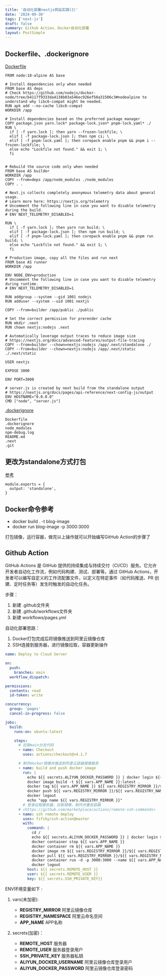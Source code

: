```yaml
---
title: '自动化部署nextjs网站实践(2)'
date: '2024-09-30'
tags: ['next-js']
draft: false
summary: Github Action、Docker自动化部署
layout: PostSimple
---
```


<TOCInline toc={props.toc}  />

## Dockerfile、.dockerignore

[Dockerfile](https://github.com/vercel/next.js/blob/canary/examples/with-docker/Dockerfile)
```shell
FROM node:18-alpine AS base

# Install dependencies only when needed
FROM base AS deps
# Check https://github.com/nodejs/docker-node/tree/b4117f9333da4138b03a546ec926ef50a31506c3#nodealpine to understand why libc6-compat might be needed.
RUN apk add --no-cache libc6-compat
WORKDIR /app

# Install dependencies based on the preferred package manager
COPY package.json yarn.lock* package-lock.json* pnpm-lock.yaml* ./
RUN \
  if [ -f yarn.lock ]; then yarn --frozen-lockfile; \
  elif [ -f package-lock.json ]; then npm ci; \
  elif [ -f pnpm-lock.yaml ]; then corepack enable pnpm && pnpm i --frozen-lockfile; \
  else echo "Lockfile not found." && exit 1; \
  fi


# Rebuild the source code only when needed
FROM base AS builder
WORKDIR /app
COPY --from=deps /app/node_modules ./node_modules
COPY . .

# Next.js collects completely anonymous telemetry data about general usage.
# Learn more here: https://nextjs.org/telemetry
# Uncomment the following line in case you want to disable telemetry during the build.
# ENV NEXT_TELEMETRY_DISABLED=1

RUN \
  if [ -f yarn.lock ]; then yarn run build; \
  elif [ -f package-lock.json ]; then npm run build; \
  elif [ -f pnpm-lock.yaml ]; then corepack enable pnpm && pnpm run build; \
  else echo "Lockfile not found." && exit 1; \
  fi

# Production image, copy all the files and run next
FROM base AS runner
WORKDIR /app

ENV NODE_ENV=production
# Uncomment the following line in case you want to disable telemetry during runtime.
# ENV NEXT_TELEMETRY_DISABLED=1

RUN addgroup --system --gid 1001 nodejs
RUN adduser --system --uid 1001 nextjs

COPY --from=builder /app/public ./public

# Set the correct permission for prerender cache
RUN mkdir .next
RUN chown nextjs:nodejs .next

# Automatically leverage output traces to reduce image size
# https://nextjs.org/docs/advanced-features/output-file-tracing
COPY --from=builder --chown=nextjs:nodejs /app/.next/standalone ./
COPY --from=builder --chown=nextjs:nodejs /app/.next/static ./.next/static

USER nextjs

EXPOSE 3000

ENV PORT=3000

# server.js is created by next build from the standalone output
# https://nextjs.org/docs/pages/api-reference/next-config-js/output
ENV HOSTNAME="0.0.0.0"
CMD ["node", "server.js"]
```
[.dockerignore](https://github.com/vercel/next.js/blob/canary/examples/with-docker/.dockerignore)

```shell
Dockerfile
.dockerignore
node_modules
npm-debug.log
README.md
.next
.git
```

## 更改为standalone方式打包

[参考](https://nextjs.org/docs/app/api-reference/next-config-js/output#automatically-copying-traced-files)

```shell
module.exports = {
  output: 'standalone',
}
```

## Docker命令参考

- docker build . -t blog-image
- docker run blog-image -p 3000:3000

打包镜像，运行容器，做完以上操作就可以开始编写GitHub Action的步骤了

## Github Action

GitHub Actions 是 GitHub 提供的持续集成与持续交付（CI/CD）服务。它允许开发者自动化工作流，例如代码构建、测试、部署等。通过 GitHub Actions，开发者可以编写自定义的工作流配置文件，以定义在特定事件（如代码推送、PR 创建、定时任务等）发生时触发的自动化任务。

步骤：
1. 新建 .github文件夹
2. 新建 .github/workflows文件夹
3. 新建 workflows/pages.yml

自动化部署思路：
1. Docker打包完成后将镜像推送到阿里云镜像仓库
2. SSH连接到服务器，进行镜像拉取，容器更新操作

```yaml
name: Deploy to Cloud Server

on:
  push:
    branches: main
  workflow_dispatch:

permissions:
  contents: read
  id-token: write

concurrency:
  group: 'pages'
  cancel-in-progress: false

jobs:
  build:
    runs-on: ubuntu-latest

    steps:
      # 拉取main分支代码
      - name: Checkout
        uses: actions/checkout@v4.1.7

      # 制作docker镜像并推送到阿里云容器镜像服务
      - name: build and push docker image
        run: |
          echo ${{ secrets.ALIYUN_DOCKER_PASSWORD }} | docker login ${{ vars.REGISTRY_MIRROR }} --username ${{ secrets.ALIYUN_DOCKER_USERNAME }} --password-stdin
          docker image build -t ${{ vars.APP_NAME }}:latest .
          docker tag ${{ vars.APP_NAME }} ${{ vars.REGISTRY_MIRROR }}/${{ vars.REGISTRY_NAMESPACE }}/${{ vars.APP_NAME }}:latest
          docker push ${{ vars.REGISTRY_MIRROR }}/${{ vars.REGISTRY_NAMESPACE }}/${{ vars.APP_NAME }}:latest
          docker logout
          echo "app name ${{ vars.REGISTRY_MIRROR }}"
        # 登录远程服务器，拉取镜像，制作并重启容器
      # <https://github.com/marketplace/actions/remote-ssh-commands>
      - name: ssh remote deploy
        uses: fifsky/ssh-action@master
        with:
          command: |
            cd /
            echo ${{ secrets.ALIYUN_DOCKER_PASSWORD }} | docker login ${{ vars.REGISTRY_MIRROR }} --username ${{ secrets.ALIYUN_DOCKER_USERNAME }} --password-stdin
            docker container stop ${{ vars.APP_NAME }}
            docker container rm ${{ vars.APP_NAME }}
            docker image rm ${{ vars.REGISTRY_MIRROR }}/${{ vars.REGISTRY_NAMESPACE }}/${{ vars.APP_NAME }}:latest
            docker pull ${{ vars.REGISTRY_MIRROR }}/${{ vars.REGISTRY_NAMESPACE }}/${{ vars.APP_NAME }}:latest
            docker container run -d -p 3000:3000 --name ${{ vars.APP_NAME }} ${{ vars.REGISTRY_MIRROR }}/${{ vars.REGISTRY_NAMESPACE }}/${{ vars.APP_NAME }}:latest
            docker logout
          host: ${{ secrets.REMOTE_HOST }}
          user: ${{ secrets.REMOTE_USER }}
          key: ${{ secrets.SSH_PRIVATE_KEY}}

```

ENV环境变量如下 :  

1. vars(未加密): 
    - **REGISTRY_MIRROR** 阿里云镜像仓库
    - **REGISTRY_NAMESPACE** 阿里云命名空间
    - **APP_NAME** APP名称

2. secrets(加密)：
    - **REMOTE_HOST** 服务器
    - **REMOTE_USER** 服务器登录用户
    - **SSH_PRIVATE_KEY** 服务器私钥
    - **ALIYUN_DOCKER_USERNAME** 阿里云镜像仓库登录用户
    - **ALIYUN_DOCKER_PASSWORD** 阿里云镜像仓库登录密码